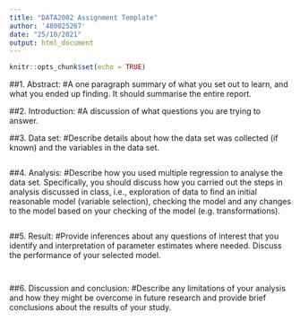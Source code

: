 ```yaml
---
title: "DATA2002 Assignment Template"
author: '480025267'
date: "25/10/2021"
output: html_document
---
```


```r
knitr::opts_chunk$set(echo = TRUE)
```

##1. Abstract: 
#A one paragraph summary of what you set out to learn, and what you ended up finding. It should summarise the entire report.

##2. Introduction:
#A discussion of what questions you are trying to answer.

##3. Data set:
#Describe details about how the data set was collected (if known) and the variables in the data set.
```r

```


##4. Analysis:
#Describe how you used multiple regression to analyse the data set. Specifically, you should discuss how you carried out the steps in analysis discussed in class, i.e., exploration of data to find an initial reasonable model (variable selection), checking the model and any changes to the model based on your checking of the model (e.g. transformations).
```r

```


##5. Result:
#Provide inferences about any questions of interest that you identify and interpretation of parameter estimates where needed. Discuss the performance of your selected model.
```r

```


```r

```


##6. Discussion and conclusion:
#Describe any limitations of your analysis and how they might be overcome in future research and provide brief conclusions about the results of your study.

